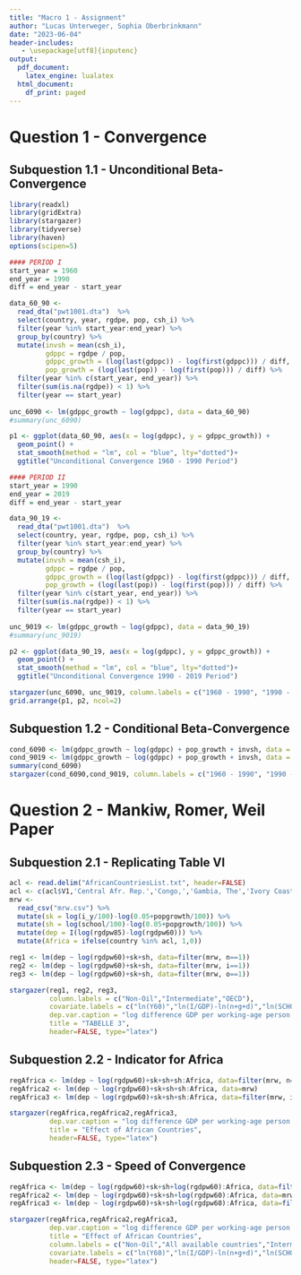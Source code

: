 ```yaml
---
title: "Macro 1 - Assignment"
author: "Lucas Unterweger, Sophia Oberbrinkmann"
date: "2023-06-04"
header-includes:
   - \usepackage[utf8]{inputenc}
output:
  pdf_document: 
    latex_engine: lualatex
  html_document:
    df_print: paged
---
```


# Question 1 - Convergence

\textit{Using the data from the Penn World Table 10.1, available at http://www.rug.nl/ggdc/productivity/pwt/.}

## Subquestion 1.1 - Unconditional Beta-Convergence

\textit{Perform an unconditional $\beta$-convergence analysis for the period 1960-1990 and another one for the period 1990-2019 for all countries of the world for which data are available. How has the global income convergence pattern across countries changed over time?}

```r
library(readxl)
library(gridExtra)
library(stargazer)
library(tidyverse)
library(haven)
options(scipen=5)
```

```r
#### PERIOD I
start_year = 1960
end_year = 1990
diff = end_year - start_year

data_60_90 <-   
  read_dta("pwt1001.dta")  %>%
  select(country, year, rgdpe, pop, csh_i) %>%
  filter(year %in% start_year:end_year) %>%
  group_by(country) %>%
  mutate(invsh = mean(csh_i),
         gdppc = rgdpe / pop,
         gdppc_growth = (log(last(gdppc)) - log(first(gdppc))) / diff,
         pop_growth = (log(last(pop)) - log(first(pop))) / diff) %>%
  filter(year %in% c(start_year, end_year)) %>%
  filter(sum(is.na(rgdpe)) < 1) %>%
  filter(year == start_year)
    
unc_6090 <- lm(gdppc_growth ~ log(gdppc), data = data_60_90)
#summary(unc_6090)

p1 <- ggplot(data_60_90, aes(x = log(gdppc), y = gdppc_growth)) + 
  geom_point() +
  stat_smooth(method = "lm", col = "blue", lty="dotted")+
  ggtitle("Unconditional Convergence 1960 - 1990 Period")

#### PERIOD II
start_year = 1990
end_year = 2019
diff = end_year - start_year

data_90_19 <-   
  read_dta("pwt1001.dta")  %>%
  select(country, year, rgdpe, pop, csh_i) %>%
  filter(year %in% start_year:end_year) %>%
  group_by(country) %>%
  mutate(invsh = mean(csh_i),
         gdppc = rgdpe / pop,
         gdppc_growth = (log(last(gdppc)) - log(first(gdppc))) / diff,
         pop_growth = (log(last(pop)) - log(first(pop))) / diff) %>%
  filter(year %in% c(start_year, end_year)) %>%
  filter(sum(is.na(rgdpe)) < 1) %>%
  filter(year == start_year)
    
unc_9019 <- lm(gdppc_growth ~ log(gdppc), data = data_90_19)
#summary(unc_9019)

p2 <- ggplot(data_90_19, aes(x = log(gdppc), y = gdppc_growth)) + 
  geom_point() +
  stat_smooth(method = "lm", col = "blue", lty="dotted")+
  ggtitle("Unconditional Convergence 1990 - 2019 Period")

stargazer(unc_6090, unc_9019, column.labels = c("1960 - 1990", "1990 - 2019"),header = FALSE)
grid.arrange(p1, p2, ncol=2)

```

\newpage

## Subquestion 1.2 - Conditional Beta-Convergence

```r
cond_6090 <- lm(gdppc_growth ~ log(gdppc) + pop_growth + invsh, data = data_60_90)
cond_9019 <- lm(gdppc_growth ~ log(gdppc) + pop_growth + invsh, data = data_90_19)
summary(cond_6090)
stargazer(cond_6090,cond_9019, column.labels = c("1960 - 1990", "1990 - 2019"),header = FALSE)
```

\newpage

# Question 2 - Mankiw, Romer, Weil Paper

<!-- Quote from Makiw, Romer, Weil:
We use a proxy for the rate of human-capital accumulation (sh)
that measures approximately the percentage of the working-age
population that is in secondary school. We begin with data on the
fraction of the eligible population (aged 12 to 17) enrolled in
secondary school, which we obtained from the UNESCO yearbook.
We then multiply this enrollment rate by the fraction of the
working-age population that is of school age (aged 15 to 19). This
variable, which we call SCHOOL-->

## Subquestion 2.1 - Replicating Table VI

```r
acl <- read.delim("AfricanCountriesList.txt", header=FALSE)
acl <- c(acl$V1,'Central Afr. Rep.','Congo,','Gambia, The','Ivory Coast','S. Africa','Swaziland','Zaire')
mrw <-
  read_csv("mrw.csv") %>%
  mutate(sk = log(i_y/100)-log(0.05+popgrowth/100)) %>%
  mutate(sh = log(school/100)-log(0.05+popgrowth/100)) %>%
  mutate(dep = I(log(rgdpw85)-log(rgdpw60))) %>%
  mutate(Africa = ifelse(country %in% acl, 1,0))

reg1 <- lm(dep ~ log(rgdpw60)+sk+sh, data=filter(mrw, n==1))
reg2 <- lm(dep ~ log(rgdpw60)+sk+sh, data=filter(mrw, i==1))
reg3 <- lm(dep ~ log(rgdpw60)+sk+sh, data=filter(mrw, o==1))
```

```r
stargazer(reg1, reg2, reg3, 
          column.labels = c("Non-Oil","Intermediate","OECD"),
          covariate.labels = c("ln(Y60)","ln(I/GDP)-ln(n+g+d)","ln(SCHOOL)-ln(n+g+d)"),
          dep.var.caption = "log difference GDP per working-age person 1960-1985",
          title = "TABELLE 3",
          header=FALSE, type="latex")
```


\newpage

## Subquestion 2.2 - Indicator for Africa
```r
regAfrica <- lm(dep ~ log(rgdpw60)+sk+sh+sh:Africa, data=filter(mrw, n==1))
regAfrica2 <- lm(dep ~ log(rgdpw60)+sk+sh+sh:Africa, data=mrw)
regAfrica3 <- lm(dep ~ log(rgdpw60)+sk+sh+sh:Africa, data=filter(mrw, i==1))
```

```r
stargazer(regAfrica,regAfrica2,regAfrica3,
          dep.var.caption = "log difference GDP per working-age person 1960-1985",
          title = "Effect of African Countries",
          header=FALSE, type="latex")
```

\newpage


## Subquestion 2.3 - Speed of Convergence

```r
regAfrica <- lm(dep ~ log(rgdpw60)+sk+sh+log(rgdpw60):Africa, data=filter(mrw, n==1))
regAfrica2 <- lm(dep ~ log(rgdpw60)+sk+sh+log(rgdpw60):Africa, data=mrw)
regAfrica3 <- lm(dep ~ log(rgdpw60)+sk+sh+log(rgdpw60):Africa, data=filter(mrw, i==1))
```

```r
stargazer(regAfrica,regAfrica2,regAfrica3,
          dep.var.caption = "log difference GDP per working-age person 1960-1985",
          title = "Effect of African Countries",
          column.labels = c("Non-Oil","All available countries","Intermediate"),
          covariate.labels = c("ln(Y60)","ln(I/GDP)-ln(n+g+d)","ln(SCHOOL)-ln(n+g+d)","ln(Y60):Africa"),
          header=FALSE, type="latex")
```